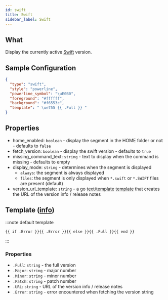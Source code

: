 ```yaml
---
id: swift
title: Swift
sidebar_label: Swift
---
```


## What

Display the currently active [Swift][swift] version.

## Sample Configuration

```json
{
  "type": "swift",
  "style": "powerline",
  "powerline_symbol": "\uE0B0",
  "foreground": "#ffffff",
  "background": "#f6553c",
  "template": " \ue755 {{ .Full }} "
}
```

## Properties

- home_enabled: `boolean` - display the segment in the HOME folder or not - defaults to `false`
- fetch_version: `boolean` - display the swift version - defaults to `true`
- missing_command_text: `string` - text to display when the command is missing - defaults to empty
- display_mode: `string` - determines when the segment is displayed
  - `always`: the segment is always displayed
  - `files`: the segment is only displayed when `*.swift` or `*.SWIFT` files are present (default)
- version_url_template: `string` - a go [text/template][go-text-template] [template][templates] that creates
the URL of the version info / release notes

## Template ([info][templates])

:::note default template

``` template
{{ if .Error }}{{ .Error }}{{ else }}{{ .Full }}{{ end }}
```

:::

### Properties

- `.Full`: `string` - the full version
- `.Major`: `string` - major number
- `.Minor`: `string` - minor number
- `.Patch`: `string` - patch number
- `.URL`: `string` - URL of the version info / release notes
- `.Error`: `string` - error encountered when fetching the version string

[go-text-template]: https://golang.org/pkg/text/template/
[templates]: /docs/configuration/templates
[swift]: https://www.swift.org/
